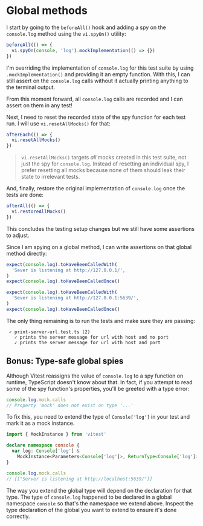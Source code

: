 # Global methods

<EpicVideo url="https://www.epicweb.dev/workshops/mocking-techniques-in-vitest/globals/global-methods/solution" />

I start by going to the `beforeAll()` hook and adding a spy on the `console.log` method using the `vi.spyOn()` utility:

```ts filename=print-server-url.test.ts nonumber lines=2
beforeAll(() => {
  vi.spyOn(console, 'log').mockImplementation(() => {})
})
```

I'm overriding the implementation of `console.log` for this test suite by using `.mockImplementation()` and providing it an empty function. With this, I can still assert on the `console.log` calls without it actually printing anything to the terminal output.

From this moment forward, all `console.log` calls are recorded and I can assert on them in any test!

Next, I need to reset the recorded state of the spy function for each test run. I will use `vi.resetAllMocks()` for that:

```ts filename=print-server-url.test.ts nonumber lines=2
afterEach(() => {
  vi.resetAllMocks()
})
```

> `vi.resetAllMocks()` targets _all_ mocks created in this test suite, not just the spy for `console.log`. Instead of resetting an individual spy, I prefer resetting all mocks because none of them should leak their state to irrelevant tests.

And, finally, restore the original implementation of `console.log` once the tests are done:

```ts filename=print-server-url.test.ts nonumber lines=2
afterAll(() => {
  vi.restoreAllMocks()
})
```

This concludes the testing setup changes but we still have some assertions to adjust.

Since I am spying on a global method, I can write assertions on that global method directly:

```ts filename=print-server-url.test.ts nonumber lines=1,4
expect(console.log).toHaveBeenCalledWith(
  'Sever is listening at http://127.0.0.1/',
)
expect(console.log).toHaveBeenCalledOnce()
```

```ts filename=print-server-url.test.ts nonumber lines=1,4
expect(console.log).toHaveBeenCalledWith(
  'Sever is listening at http://127.0.0.1:5639/',
)
expect(console.log).toHaveBeenCalledOnce()
```

The only thing remaining is to run the tests and make sure they are passing:

```
 ✓ print-server-url.test.ts (2)
   ✓ prints the server message for url with host and no port
   ✓ prints the server message for url with host and port
```

## Bonus: Type-safe global spies

Although Vitest reassigns the value of `console.log` to a spy function on runtime, TypeScript doesn't know about that. In fact, if you attempt to read some of the spy function's properties, you'll be greeted with a type error:

```ts nonumber
console.log.mock.calls
// Property 'mock' does not exist on type '...'
```

To fix this, you need to extend the type of `Console['log']` in your test and mark it as a mock instance.

```ts
import { MockInstance } from 'vitest'

declare namespace console {
  var log: Console['log'] &
    MockInstance<Parameters<Console['log']>, ReturnType<Console['log']>>
}
```

```ts nonumber
console.log.mock.calls
// [["Server is listening at http://localhost:5639/"]]
```

The way you extend the global type will depend on the declaration for that type. The type of `console.log` happened to be declared in a global namespace `console` so that's the namespace we extend above. Inspect the type declaration of the global you want to extend to ensure it's done correctly.
